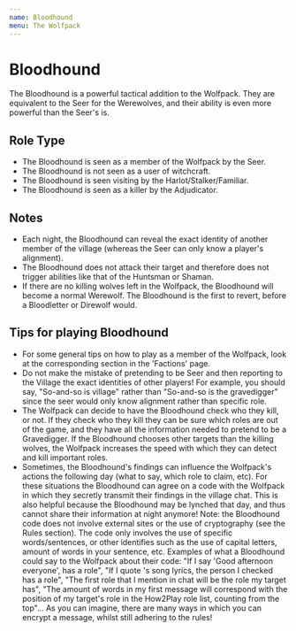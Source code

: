 ```yaml
---
name: Bloodhound
menu: The Wolfpack
---
```


# Bloodhound

The Bloodhound is a powerful tactical addition to the Wolfpack. They are
equivalent to the Seer for the Werewolves, and their ability is even
more powerful than the Seer's is.

## Role Type

  - The Bloodhound is seen as a member of the Wolfpack by the Seer.
  - The Bloodhound is not seen as a user of witchcraft.
  - The Bloodhound is seen visiting by the Harlot/Stalker/Familiar.
  - The Bloodhound is seen as a killer by the Adjudicator.

## Notes

  - Each night, the Bloodhound can reveal the exact identity of another
    member of the village (whereas the Seer can only know a player's
    alignment).
  - The Bloodhound does not attack their target and therefore does not
    trigger abilities like that of the Huntsman or Shaman.
  - If there are no killing wolves left in the Wolfpack, the Bloodhound
    will become a normal Werewolf. The Bloodhound is the first to
    revert, before a Bloodletter or Direwolf would.

## Tips for playing Bloodhound

  - For some general tips on how to play as a member of the Wolfpack,
    look at the corresponding section in the 'Factions' page.
  - Do not make the mistake of pretending to be Seer and then reporting
    to the Village the exact identities of other players\! For example,
    you should say, "So-and-so is village" rather than "So-and-so is the
    gravedigger" since the seer would only know alignment rather than
    specific role.
  - The Wolfpack can decide to have the Bloodhound check who they kill,
    or not. If they check who they kill they can be sure which roles are
    out of the game, and they have all the information needed to pretend
    to be a Gravedigger. If the Bloodhound chooses other targets than
    the killing wolves, the Wolfpack increases the speed with which they
    can detect and kill important roles.
  - Sometimes, the Bloodhound's findings can influence the Wolfpack's
    actions the following day (what to say, which role to claim, etc).
    For these situations the Bloodhound can agree on a code with the
    Wolfpack in which they secretly transmit their findings in the
    village chat. This is also helpful because the Bloodhound may be
    lynched that day, and thus cannot share their information at night
    anymore\! Note: the Bloodhound code does not involve external sites
    or the use of cryptography (see the Rules section). The code only
    involves the use of specific words/sentences, or other identifies
    such as the use of capital letters, amount of words in your
    sentence, etc. Examples of what a Bloodhound could say to the
    Wolfpack about their code: "If I say 'Good afternoon everyone', has
    a role", "If I quote 's song lyrics, the person I checked has a
    role", "The first role that I mention in chat will be the role my
    target has", "The amount of words in my first message will
    correspond with the position of my target's role in the How2Play
    role list, counting from the top"... As you can imagine, there are
    many ways in which you can encrypt a message, whilst still adhering
    to the rules\!
